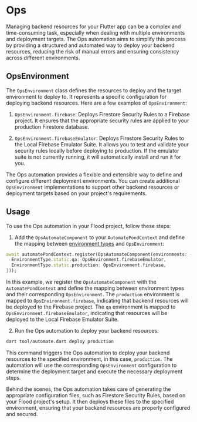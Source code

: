 # Ops

Managing backend resources for your Flutter app can be a complex and time-consuming task, especially when dealing with multiple environments and deployment targets. The Ops automation aims to simplify this process by providing a structured and automated way to deploy your backend resources, reducing the risk of manual errors and ensuring consistency across different environments.

## OpsEnvironment

The `OpsEnvironment` class defines the resources to deploy and the target environment to deploy to. It represents a specific configuration for deploying backend resources. Here are a few examples of `OpsEnvironment`:

1. `OpsEnvironment.firebase`: Deploys Firestore Security Rules to a Firebase project. It ensures that the appropriate security rules are applied to your production Firestore database.

2. `OpsEnvironment.firebaseEmulator`: Deploys Firestore Security Rules to the Local Firebase Emulator Suite. It allows you to test and validate your security rules locally before deploying to production. If the emulator suite is not currently running, it will automatically install and run it for you.

The Ops automation provides a flexible and extensible way to define and configure different deployment environments. You can create additional `OpsEnvironment` implementations to support other backend resources or deployment targets based on your project's requirements.

## Usage

To use the Ops automation in your Flood project, follow these steps:

1. Add the `OpsAutomateComponent` to your `AutomatePondContext` and define the mapping between [environment types](/environment) and `OpsEnvironment`:

```dart
await automatePondContext.register(OpsAutomateComponent(environments: {
  EnvironmentType.static.qa: OpsEnvironment.firebaseEmulator,
  EnvironmentType.static.production: OpsEnvironment.firebase,
}));
```

In this example, we register the `OpsAutomateComponent` with the `AutomatePondContext` and define the mapping between environment types and their corresponding `OpsEnvironment`. The `production` environment is mapped to `OpsEnvironment.firebase`, indicating that backend resources will be deployed to the Firebase project. The `qa` environment is mapped to `OpsEnvironment.firebaseEmulator`, indicating that resources will be deployed to the Local Firebase Emulator Suite.

2. Run the Ops automation to deploy your backend resources:

```bash
dart tool/automate.dart deploy production
```

This command triggers the Ops automation to deploy your backend resources to the specified environment, in this case, `production`. The automation will use the corresponding `OpsEnvironment` configuration to determine the deployment target and execute the necessary deployment steps.

Behind the scenes, the Ops automation takes care of generating the appropriate configuration files, such as Firestore Security Rules, based on your Flood project's setup. It then deploys these files to the specified environment, ensuring that your backend resources are properly configured and secured.
